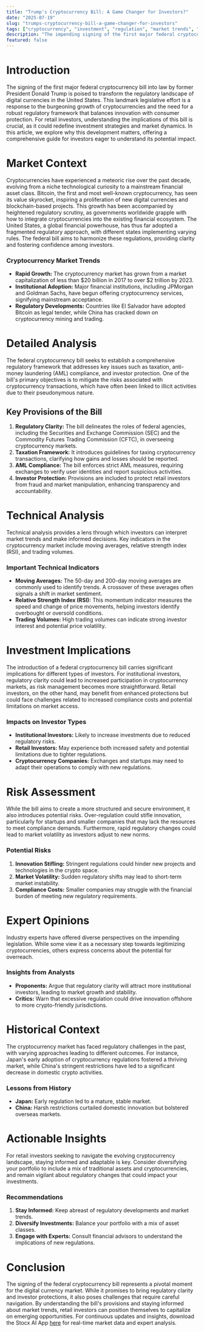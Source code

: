 ```yaml
---
title: "Trump's Cryptocurrency Bill: A Game Changer for Investors?"
date: "2025-07-19"
slug: "trumps-cryptocurrency-bill-a-game-changer-for-investors"
tags: ["cryptocurrency", "investment", "regulation", "market trends", "technical analysis", "risk management", "blockchain"]
description: "The impending signing of the first major federal cryptocurrency bill into law by former President Donald Trump marks a watershed moment in the regulation and adoption of digital currencies in the United States. This legislative move seeks to establish a clear regulatory framework for cryptocurrencies, potentially impacting the market landscape significantly. For retail investors, this development brings both opportunities and challenges. On the one hand, a regulated environment may boost institutional confidence and lead to increased investment in digital assets. On the other, the imposition of stringent regulations could stifle innovation and restrict market access for smaller players. This article delves into the broader market context, providing a detailed analysis of the bill's provisions, exploring technical analysis of the cryptocurrency market, and discussing the implications for investors. We also assess possible risks and gather expert opinions to offer a holistic view of the situation. With historical comparisons and actionable insights, this comprehensive guide aims to equip retail investors with the knowledge needed to navigate the evolving cryptocurrency landscape."
featured: false
---
```


# Introduction

The signing of the first major federal cryptocurrency bill into law by former President Donald Trump is poised to transform the regulatory landscape of digital currencies in the United States. This landmark legislative effort is a response to the burgeoning growth of cryptocurrencies and the need for a robust regulatory framework that balances innovation with consumer protection. For retail investors, understanding the implications of this bill is crucial, as it could redefine investment strategies and market dynamics. In this article, we explore why this development matters, offering a comprehensive guide for investors eager to understand its potential impact.

# Market Context

Cryptocurrencies have experienced a meteoric rise over the past decade, evolving from a niche technological curiosity to a mainstream financial asset class. Bitcoin, the first and most well-known cryptocurrency, has seen its value skyrocket, inspiring a proliferation of new digital currencies and blockchain-based projects. This growth has been accompanied by heightened regulatory scrutiny, as governments worldwide grapple with how to integrate cryptocurrencies into the existing financial ecosystem. The United States, a global financial powerhouse, has thus far adopted a fragmented regulatory approach, with different states implementing varying rules. The federal bill aims to harmonize these regulations, providing clarity and fostering confidence among investors.

### Cryptocurrency Market Trends

- **Rapid Growth:** The cryptocurrency market has grown from a market capitalization of less than $20 billion in 2017 to over $2 trillion by 2023.
- **Institutional Adoption:** Major financial institutions, including JPMorgan and Goldman Sachs, have begun offering cryptocurrency services, signifying mainstream acceptance.
- **Regulatory Developments:** Countries like El Salvador have adopted Bitcoin as legal tender, while China has cracked down on cryptocurrency mining and trading.

# Detailed Analysis

The federal cryptocurrency bill seeks to establish a comprehensive regulatory framework that addresses key issues such as taxation, anti-money laundering (AML) compliance, and investor protection. One of the bill's primary objectives is to mitigate the risks associated with cryptocurrency transactions, which have often been linked to illicit activities due to their pseudonymous nature.

## Key Provisions of the Bill

1. **Regulatory Clarity:** The bill delineates the roles of federal agencies, including the Securities and Exchange Commission (SEC) and the Commodity Futures Trading Commission (CFTC), in overseeing cryptocurrency markets.
2. **Taxation Framework:** It introduces guidelines for taxing cryptocurrency transactions, clarifying how gains and losses should be reported.
3. **AML Compliance:** The bill enforces strict AML measures, requiring exchanges to verify user identities and report suspicious activities.
4. **Investor Protection:** Provisions are included to protect retail investors from fraud and market manipulation, enhancing transparency and accountability.

# Technical Analysis

Technical analysis provides a lens through which investors can interpret market trends and make informed decisions. Key indicators in the cryptocurrency market include moving averages, relative strength index (RSI), and trading volumes.

### Important Technical Indicators

- **Moving Averages:** The 50-day and 200-day moving averages are commonly used to identify trends. A crossover of these averages often signals a shift in market sentiment.
- **Relative Strength Index (RSI):** This momentum indicator measures the speed and change of price movements, helping investors identify overbought or oversold conditions.
- **Trading Volumes:** High trading volumes can indicate strong investor interest and potential price volatility.

# Investment Implications

The introduction of a federal cryptocurrency bill carries significant implications for different types of investors. For institutional investors, regulatory clarity could lead to increased participation in cryptocurrency markets, as risk management becomes more straightforward. Retail investors, on the other hand, may benefit from enhanced protections but could face challenges related to increased compliance costs and potential limitations on market access.

### Impacts on Investor Types

- **Institutional Investors:** Likely to increase investments due to reduced regulatory risks.
- **Retail Investors:** May experience both increased safety and potential limitations due to tighter regulations.
- **Cryptocurrency Companies:** Exchanges and startups may need to adapt their operations to comply with new regulations.

# Risk Assessment

While the bill aims to create a more structured and secure environment, it also introduces potential risks. Over-regulation could stifle innovation, particularly for startups and smaller companies that may lack the resources to meet compliance demands. Furthermore, rapid regulatory changes could lead to market volatility as investors adjust to new norms.

### Potential Risks

1. **Innovation Stifling:** Stringent regulations could hinder new projects and technologies in the crypto space.
2. **Market Volatility:** Sudden regulatory shifts may lead to short-term market instability.
3. **Compliance Costs:** Smaller companies may struggle with the financial burden of meeting new regulatory requirements.

# Expert Opinions

Industry experts have offered diverse perspectives on the impending legislation. While some view it as a necessary step towards legitimizing cryptocurrencies, others express concerns about the potential for overreach.

### Insights from Analysts

- **Proponents:** Argue that regulatory clarity will attract more institutional investors, leading to market growth and stability.
- **Critics:** Warn that excessive regulation could drive innovation offshore to more crypto-friendly jurisdictions.

# Historical Context

The cryptocurrency market has faced regulatory challenges in the past, with varying approaches leading to different outcomes. For instance, Japan's early adoption of cryptocurrency regulations fostered a thriving market, while China's stringent restrictions have led to a significant decrease in domestic crypto activities.

### Lessons from History

- **Japan:** Early regulation led to a mature, stable market.
- **China:** Harsh restrictions curtailed domestic innovation but bolstered overseas markets.

# Actionable Insights

For retail investors seeking to navigate the evolving cryptocurrency landscape, staying informed and adaptable is key. Consider diversifying your portfolio to include a mix of traditional assets and cryptocurrencies, and remain vigilant about regulatory changes that could impact your investments.

### Recommendations

1. **Stay Informed:** Keep abreast of regulatory developments and market trends.
2. **Diversify Investments:** Balance your portfolio with a mix of asset classes.
3. **Engage with Experts:** Consult financial advisors to understand the implications of new regulations.

# Conclusion

The signing of the federal cryptocurrency bill represents a pivotal moment for the digital currency market. While it promises to bring regulatory clarity and investor protections, it also poses challenges that require careful navigation. By understanding the bill's provisions and staying informed about market trends, retail investors can position themselves to capitalize on emerging opportunities. For continuous updates and insights, download the Stocx AI App [here](https://stocx.co) for real-time market data and expert analysis.
